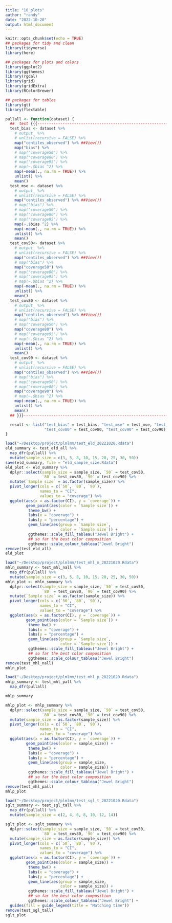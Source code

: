```yaml
---
title: "10_plots"
author: "randy"
date: "2022-10-20"
output: html_document
---
```


```r
knitr::opts_chunk$set(echo = TRUE)
## packages for tidy and clean
library(tidyverse)
library(here)

## packages for plots and colors
library(ggplot2)
library(ggthemes)
library(rgdal)
library(grid)
library(gridExtra)
library(RColorBrewer)

## packages for tables
library(gt)
library(flextable)
```


```r

pullall <- function(dataset) {
  ##  test {{{-------------------------------------------------------------
  test_bias <- dataset %>%
    # output_ %>%
    # unlist(recursive = FALSE) %>%
    map("centiles_observed") %>% ##View())
    map("bias") %>%
    # map("coverage50") %>%
    # map("coverage80") %>%
    # map("coverage95") %>%
    # map(~.$bias ^2) %>% 
    map(~mean(., na.rm = TRUE)) %>%
    unlist() %>% 
    mean()
  test_mse <- dataset %>%
    # output_ %>%
    # unlist(recursive = FALSE) %>%
    map("centiles_observed") %>% ##View())
    # map("bias") %>%
    # map("coverage50") %>%
    # map("coverage80") %>%
    # map("coverage95") %>%
    map(~.$bias ^2) %>%
    map(~mean(., na.rm = TRUE)) %>%
    unlist() %>% 
    mean()
  test_cov50<- dataset %>%
    # output_ %>%
    # unlist(recursive = FALSE) %>%
    map("centiles_observed") %>% ##View())
    # map("bias") %>%
    map("coverage50") %>%
    # map("coverage80") %>%
    # map("coverage95") %>%
    # map(~.$bias ^2) %>% 
    map(~mean(., na.rm = TRUE)) %>%
    unlist() %>% 
    mean()
  test_cov80 <- dataset %>%
    # output_ %>%
    # unlist(recursive = FALSE) %>%
    map("centiles_observed") %>% ##View())
    # map("bias") %>%
    # map("coverage50") %>%
    map("coverage80") %>%
    # map("coverage95") %>%
    # map(~.$bias ^2) %>% 
    map(~mean(., na.rm = TRUE)) %>%
    unlist() %>% 
    mean()
  test_cov90 <- dataset %>%
    # output_ %>%
    # unlist(recursive = FALSE) %>%
    map("centiles_observed") %>% ##View())
    # map("bias") %>%
    # map("coverage50") %>%
    # map("coverage80") %>%
    map("coverage90") %>%
    # map(~.$bias ^2) %>% 
    map(~mean(., na.rm = TRUE)) %>%
    unlist() %>% 
    mean()
  ## }}}------------------------------------------------------------------------  

  result <- list("test_bias" = test_bias, "test_mse" = test_mse, "test_cov50" = test_cov50,
                 "test_cov80" = test_cov80, "test_cov90" = test_cov90)
}
```

```r
load("~/Desktop/project/plmlmm/test_eld_20221020.Rdata")
eld_summary <- test_eld_all %>%
  map_dfr(pullall) %>%
  mutate(sample_size = c(3, 5, 8, 10, 15, 20, 25, 30, 50))
save(eld_summary, file = "eld_sample_size.Rdata")
eld_plot <- eld_summary %>%
  dplyr::select(sample_size = sample_size, `50` = test_cov50, 
                `80` = test_cov80, `90` = test_cov90) %>% 
  mutate(`Sample size` = as.factor(sample_size)) %>%
  pivot_longer(cols = c(`50`, `80`, `90`),
               names_to = "CI",
               values_to = "coverage") %>%
  ggplot(aes(x = as.factor(CI), y = `coverage`)) +
         geom_point(aes(color = `Sample size`)) +
          theme_bw() +
          labs(x = "coverage") +
          labs(y = "percentage") +
          geom_line(aes(group = `Sample size`,
                        color = `Sample size`)) +
          ggthemes::scale_fill_tableau("Jewel Bright") + 
          ## so far the best color composition
          ggthemes::scale_colour_tableau("Jewel Bright") 
remove(test_eld_all)
eld_plot
```

```r
load("~/Desktop/project/plmlmm/test_mhl_n_20221020.Rdata")
mhln_summary <- test_mhl_nall %>%
  map_dfr(pullall) %>%
  mutate(sample_size = c(3, 5, 8, 10, 15, 20, 25, 30, 50))
mhln_plot <- mhln_summary %>%
  dplyr::select(sample_size = sample_size, `50` = test_cov50, 
                `80` = test_cov80, `90` = test_cov90) %>% 
  mutate(`Sample size` = as.factor(sample_size)) %>%
  pivot_longer(cols = c(`50`, `80`, `90`),
               names_to = "CI",
               values_to = "coverage") %>%
  ggplot(aes(x = as.factor(CI), y = `coverage`)) +
         geom_point(aes(color = `Sample size`)) +
          theme_bw() +
          labs(x = "coverage") +
          labs(y = "percentage") +
          geom_line(aes(group = `Sample size`,
                        color = `Sample size`)) +
          ggthemes::scale_fill_tableau("Jewel Bright") + 
          ## so far the best color composition
          ggthemes::scale_colour_tableau("Jewel Bright")  
remove(test_mhl_nall) 
mhln_plot
```



```r
load("~/Desktop/project/plmlmm/test_mhl_p_20221020.Rdata")
mhlp_summary <- test_mhl_pall %>%
  map_dfr(pullall)

mhlp_summary 

mhlp_plot <- mhlp_summary %>%
  dplyr::select(sample_size = sample_size, `50` = test_cov50, 
                `80` = test_cov80, `90` = test_cov90) %>% 
  mutate(sample_size = as.factor(sample_size)) %>%
  pivot_longer(cols = c(`50`, `80`, `90`),
               names_to = "CI",
               values_to = "coverage") %>%
  ggplot(aes(x = as.factor(CI), y = `coverage`)) +
         geom_point(aes(color = sample_size)) +
          theme_bw() +
          labs(x = "coverage") +
          labs(y = "percentage") +
          geom_line(aes(group = sample_size,
                        color = sample_size)) +
          ggthemes::scale_fill_tableau("Jewel Bright") + 
          ## so far the best color composition
          ggthemes::scale_colour_tableau("Jewel Bright") 
remove(test_mhl_pall)
mhlp_plot
```


```r
load("~/Desktop/project/plmlmm/test_sgl_t_20221020.Rdata")
sglt_summary <- test_sgl_tall %>%
  map_dfr(pullall) %>%
  mutate(sample_size = c(2, 4, 6, 8, 10, 12, 14))

sglt_plot <- sglt_summary %>%
  dplyr::select(sample_size = sample_size, `50` = test_cov50, 
                `80` = test_cov80, `90` = test_cov90) %>% 
  mutate(sample_size = as.factor(sample_size)) %>%
  pivot_longer(cols = c(`50`, `80`, `90`),
               names_to = "CI",
               values_to = "coverage") %>%
  ggplot(aes(x = as.factor(CI), y = `coverage`)) +
         geom_point(aes(color = sample_size)) +
          theme_bw() +
          labs(x = "coverage") +
          labs(y = "percentage") +
          geom_line(aes(group = sample_size,
                        color = sample_size)) +
          ggthemes::scale_fill_tableau("Jewel Bright") + 
          ## so far the best color composition
          ggthemes::scale_colour_tableau("Jewel Bright") +
  guides(fill = guide_legend(title = "Matching time"))
remove(test_sgl_tall)
sglt_plot
```










